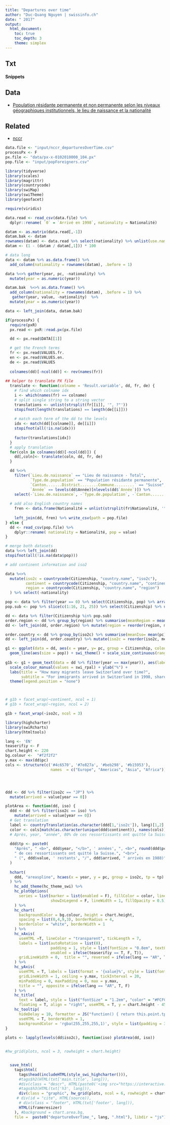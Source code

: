 ```yaml
---
title: "Departures over time"
author: "Duc-Quang Nguyen | swissinfo.ch"
date: " 2017"
output: 
  html_document:
    toc: true
    toc_depth: 3
    theme: simplex
---
```


## Txt

#### Snippets

## Data

* [Population résidante permanente et non permanente selon les niveaux géographiques institutionnels, le lieu de naissance et la nationalité](https://www.pxweb.bfs.admin.ch/DownloadFile.aspx?file=px-x-0102010000_104)

## Related

* [nccr](http://nccr-onthemove.ch/knowledge-transfer/migration-mobility-indicators/quelle-proportion-de-migrant⋅e⋅s-quitte-la-suisse-au-fil-du-temps/)



```r
data.file <- "input/nccr_departuresOverTime.csv"
processPx <- F
px.file <- "data/px-x-0102010000_104.px"
pop.file <- "input/popForeigners.csv"

library(tidyverse)
library(scales)
library(magrittr)
library(countrycode)
library(swiMap)
library(swiTheme)
library(geofacet)

require(viridis)
```

```r
data.read <- read_csv(data.file) %>% 
  dplyr::rename( `0` = `Arrivé en 1998`, nationality = Nationalité)

datam <- as.matrix(data.read[,-1])
datam.bak <- datam
rownames(datam) <- data.read %>% select(nationality) %>% unlist(use.names = F)
datam <- (1 - (datam / datam[,1])) * 100

# data long
data <- datam %>% as.data.frame() %>% 
  add_column(nationality = rownames(datam), .before = 1)

data %<>% gather(year, pc, -nationality) %>%
  mutate(year = as.numeric(year))

datam.bak  %<>% as.data.frame() %>% 
  add_column(nationality = rownames(datam), .before = 1) %>%
   gather(year, value, -nationality)  %>%
  mutate(year = as.numeric(year))

data <- left_join(data, datam.bak)

if(processPx) {
  require(pxR)
  px.read <- pxR::read.px(px.file)  

  dd <- px.read$DATA[[1]]

  # get the French terms
  fr <- px.read$VALUES.fr.
  en <- px.read$VALUES.en.
  de <- px.read$VALUES
  
  colnames(dd)[-ncol(dd)] <- rev(names(fr))
  
## helper to translate PX file
  translate <- function(colname = 'Result.variable', dd, fr, de) {
    # find which colname idx
    i <- which(names(fr) == colname)
    # split single string to a string vector
    translations <- unlist(strsplit(fr[[i]], '", ?"'))
    stopifnot(length(translations) == length(de[[i]]))
    
    # match each term of the dd to the levels
    idx <- match(dd[[colname]], de[[i]])
    stopifnot(all(!is.na(idx)))
    
    factor(translations[idx])
  }
  # apply translation
  for(coln in colnames(dd)[-ncol(dd)]) {
    dd[,coln]<- translate(coln, dd, fr, de)
  }

  dd %<>% 
    filter(`Lieu.de.naissance` == "Lieu de naissance - Total", 
           `Type.de.population` == "Population résidante permanente",
           `Canton.......District........Commune.........` == "Suisse", 
           `Année` == levels(dd$Année)[nlevels(dd$`Année`)]) %>%
    select(-`Lieu.de.naissance`, -`Type.de.population`, -`Canton.......District........Commune.........`, -`Année`)
  
  # add also English country names
    fren <- data.frame(Nationalité = unlist(strsplit(fr$Nationalité, '", ?"')), Citizenship =  unlist(strsplit(en$Citizenship, '", ?"')))
  
    left_join(dd, fren) %>% write_csv(path = pop.file)
} else {
  dd <- read_csv(pop.file) %>% 
    dplyr::rename( nationality = Nationalité, pop = value)
}

# merge both datasets
data %<>% left_join(dd)
stopifnot(all(!is.na(data$pop)))

# add continent information and iso2

data %<>% 
  mutate(iso2c = countrycode(Citizenship, "country.name", "iso2c"), 
         continent = countrycode(Citizenship, "country.name", "continent"),
         region = countrycode(Citizenship, "country.name", "region")
  ) %>% select(-nationality)


```

```r

pop <- data %>% filter(year == 0) %>% select(Citizenship, pop) %>% arrange(desc(pop))
pop.sub <- pop %>% slice(c(1:16, 21, 25)) %>% select(Citizenship) %>% unlist(use.names = F)

dd <- data %>% filter(Citizenship %in% pop.sub)
order.region <- dd %>% group_by(region) %>% summarise(meanRegion = mean(pc)) %>% ungroup()
dd <- left_join(dd, order.region) %>% mutate(region = reorder(region, meanRegion)) %>% select(-meanRegion)

order.country <- dd %>% group_by(iso2c) %>% summarise(meanIso= mean(pc)) %>% ungroup()
dd <- left_join(dd, order.country) %>% mutate(iso2c = reorder(iso2c, meanIso)) %>% select(-meanIso)

g1 <- ggplot(data = dd, aes(x = year, y= pc, group = Citizenship, colour = continent)) + 
  geom_line(aes(size = pop)) + swi_theme() + scale_size_continuous(range = c(0.001, 2))
  
g1b <- g1 + geom_text(data = dd %>% filter(year == max(year)), aes(label = Citizenship), hjust = 1, vjust = 1, check_overlap = T, nudge_y = 0.01) +
  scale_colour_manual(values = swi_rpal) + ylab("%") + 
  labs(title = "How many migrants leave Switzerland over time?", 
       subtitle = "For immigrants arrived in Switzerland in 1998, share by nationality who left the country by year of residence") +
  theme(legend.position = "none")



# g1b + facet_wrap(~continent, ncol = 1)
# g1b + facet_wrap(~region, ncol = 2)

g1b + facet_wrap(~iso2c, ncol = 3)

```


```r
library(highcharter)
library(swiRcharts)
library(htmltools)

lang <- 'EN'
teaserifiy <- F
chart.height <- 220
bg.colour <-  "#f2f2f2" 
y.max <- max(dd$pc)
cols <- structure(c('#4c6570', '#7e827a', '#beb298', '#b15953'), 
                    names  = c("Europe", "Americas", "Asia", "Africa"))




ddd <- dd %>% filter(iso2c == "JP") %>% 
  mutate(arrived = value[year == 0])

plotArea <- function(dd, iso) {
  ddd <- dd %>% filter(iso2c == iso) %>% 
    mutate(arrived = value[year == 0])  
  # Get translation
  label <- countryTranslation(as.character(ddd[1,'iso2c']), lang)[1,2] %>% unname()
  color <- cols[match(as.character(unique(ddd$continent)), names(cols))] %>% unname()
  # Après, year, "année", 80% de ces ressortissants ont quitté la Suisse (value/ 1998 value). 
  
  ddd$tp <- paste0(
    "Après", " <b>", ddd$year, "</b>", ' années', ", <b>", round(ddd$pc, 1), "%</b>", 
    " de ces ressortissants ont quitté la Suisse.", "<br>", 
    " (", ddd$value, ' restants', "/", ddd$arrived, " arrivés en 1988)"
  )
  
  hchart(
    ddd, "areaspline", hcaes(x = year, y = pc, group = iso2c, tp = tp)
  ) %>% 
    hc_add_theme(hc_theme_swi) %>% 
    hc_plotOptions(
      series = list(marker = list(enabled = F), fillColor = color, lineColor = color,
                    showInLegend = F, lineWidth = 1, fillOpacity = 0.5)
    ) %>%
    hc_chart(
      backgroundColor = bg.colour, height = chart.height, 
      spacing = list(0,4,9,3), borderRadius = 4,
      borderColor = "white", borderWidth = 1
    ) %>%
    hc_xAxis(
      useHTML =T, lineColor = "transparent", tickLength = 7,
      labels = list(autoRotation = list(0), 
                    padding = 1, style = list(fontSize = "0.8em", textOverflow = 'none'), 
                    enabled = ifelse(teaserifiy == T, F, T)), 
      gridLineWidth = 0,  title = "", reversed = ifelse(lang == "AR", T, F)
    ) %>%
    hc_yAxis(
      useHTML = T, labels = list(format = '{value}%', style = list(fontSize = "0.8em")),
      gridLineWidth = 1, ceiling = y.max, tickInterval = 20,
      minPadding = 0, maxPadding = 0, max = y.max,
      title = "", opposite = ifelse(lang == "AR", T, F)
    ) %>%
    hc_title(
      text = label, style = list("fontSize" = "1.2em", "color" = "#FCFCFC"),
      floating = T, align = "right", useHTML = T, y = chart.height - 45, x = -9) %>%
    hc_tooltip(
      hideDelay = 10, formatter = JS("function() { return this.point.tp; }"), 
      useHTML = T, borderWidth = 1, 
      backgroundColor = 'rgba(255,255,255,1)', style = list(padding = 3, fontSize = "0.7em"))    
}
  
plots <- lapply(levels(dd$iso2c), function(iso) plotArea(dd, iso))


#hw_grid(plots, ncol = 3, rowheight = chart.height)


  save_html(
    tags$html(
      tags$head(includeHTML(style_swi_highcharter())),
      #tags$h2(HTML(txt['main.title', lang])),
      #div(class = "descr", HTML(paste0('<img src="https://interactive.swissinfo.ch/assets/Interactive_icon.svg.png" width="12" align="top">&nbsp; ', txt['descr', lang]))),
      #tags$h3(HTML(txt['h3', lang])),
      div(class = "graphic", hw_grid(plots, ncol = 6, rowheight = chart.height)),
     # div(id = "cite", HTML(source)),
      # div(class = "footer", HTML(txt['footer', lang])),
      HTML(iframeresizer)  
    ), #background = chart.area.bg, 
    file =  paste0("departureOverTime_", lang, ".html"), libdir = "js")
  
  
```